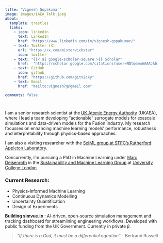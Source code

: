 ```yaml
---
title: "Vignesh Gopakumar"
image: Images/IAEA_Talk.jpeg
about:
  template: trestles
  links:
    - icon: linkedin
      text: LinkedIn
      href: "https://www.linkedin.com/in/vignesh-gopakumar/"
    - text: Twitter (X)
      url: "https://x.com/mistervickster"
      icon: twitter
    - text: "{{< ai google-scholar-square >}} Scholar" 
      href:  "https://scholar.google.com/citations?user=NQtqemwAAAAJ&hl=en"
    - text: GitHub
      icon: github
      href: "https://github.com/gitvicky"
    - text: Email
      href: "mailto:vignesh7g@gmail.com"

comments: false

---
```

<!-- ::: {.center}
***Can AI learn to obey physics?***
::: -->

I am a senior research scientist at the [UK Atomic Energy Authority](https://ccfe.ukaea.uk/) (UKAEA), where I lead a team developing "actionable" surrogate models for exascale simulations and data-driven models for the Fusion industry. My research focusses on enhancing machine learning models' performance, robustness and interpretability through physics-based approaches. 

I am also a visiting researcher with the [SciML group at STFC's Rutherford Appleton Laboratory](https://www.scd.stfc.ac.uk/Pages/Scientific-Machine-Learning.aspx). 

Concurrently, I'm pursuing a PhD in Machine Learning under [Marc Deisenroth](https://www.deisenroth.cc/) in the [Sustainability and Machine Learning Group](https://www.sml-group.cc/) at [University College London](https://www.ucl.ac.uk/ai-centre/).

<!-- Current Hot Take: "The world would be so much better if we could just invert these matrices."  -->

### Current Research: 

* Physics-Informed Machine Learning
* Continuous Dynamics Modelling
* Uncertainty Quantification
* Design of Experiments

**Building [simvue.io](https://simvue.io)** : AI-driven, open-source simulation management and tracking dashboard for streamlining engineering workflows. Developed with public funding from the UK Government. Currently in private $\beta$.
<!-- Simvue: The Scientific Data Company -->

> *"If there is a God, it must be a differential equation"* - Bertrand Russell
